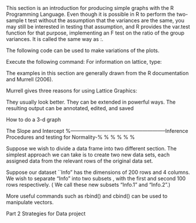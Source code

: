 \newpage
\chapter{Data Visualization}
\section{Plots}
This section is an introduction for producing simple graphs with
the R Programming Language.
\begin{itemize}
\item Line Charts  \item Bar Charts \item Histograms \item Pie
Charts \item Dotcharts
\end{itemize}

\subsubsection{Comparison of variances}


Even though it is possible in R to perform the two-sample t test without
the assumption that the variances are the same, you may still be interested
in testing that assumption, and R provides the var.test function for that
purpose, implementing an F test on the ratio of the group variances. It is
called the same way as \texttt{t.test}:.
\begin{verbatim}
> var.test(expend~stature)
\end{verbatim}
\begin{itemize}
\item
\item
\end{itemize}
\footnotesize \begin{verbatim}
> code here
 \end{verbatim}\normalsize


\subsection{ Charts}

\begin{myindentpar}{1cm}
\begin{verbatim}
# Define 2 vectors cars <- c(1, 3, 6, 4, 9) trucks <- c(2, 5, 4,
5, 12)

# Calculate range from 0 to max value of cars and trucks g_range
<- range(0, cars, trucks)

# Graph autos using y axis that ranges from 0 to max # value in
cars or trucks vector.  Turn off axes and # annotations (axis
labels) so we can specify them ourself plot(cars, type="o",
col="blue", ylim=g_range,
   axes=FALSE, ann=FALSE)

# Make x axis using Mon-Fri labels axis(1, at=1:5,
lab=c("Mon","Tue","Wed","Thu","Fri"))

# Make y axis with horizontal labels that display ticks at # every
4 marks. 4*0:g_range[2] is equivalent to c(0,4,8,12). axis(2,
las=1, at=4*0:g_range[2])

# Create box around plot box()

# Graph trucks with red dashed line and square points
lines(trucks, type="o", pch=22, lty=2, col="red")

# Create a title with a red, bold/italic font title(main="Autos",
col.main="red", font.main=4)

# Label the x and y axes with dark green text title(xlab="Days",
col.lab=rgb(0,0.5,0)) title(ylab="Total", col.lab=rgb(0,0.5,0))

# Create a legend at (1, g_range[2]) that is slightly smaller #
(cex) and uses the same line colors and points used by # the
actual plots legend(1, g_range[2], c("cars","trucks"), cex=0.8,
   col=c("blue","red"), pch=21:22, lty=1:2);

\end{verbatim}
\end{myindentpar}
\subsection{Bar charts}
\begin{myindentpar}{1cm}
\begin{verbatim}
# Define the cars vector with 7 values
cars <- c(1, 3, 6, 4, 9, 5, 7)
# Graph cars
barplot(cars)
\end{verbatim}
\end{myindentpar}
\subsection{Boxplots}
\subsection{Setting graphical parameters}
\subsection{Miscellaneous}
The following code can be used to make variations of the plots.

\begin{myindentpar}{1cm}
\footnotesize \begin{verbatim}
# Make an empty chart
plot(1, 1, xlim=c(1,5.5), ylim=c(0,7), type="n", ann=FALSE)

# Plot digits 0-4 with increasing size and color
text(1:5, rep(6,5), labels=c(0:4), cex=1:5, col=1:5)

# Plot symbols 0-4 with increasing size and color
points(1:5, rep(5,5), cex=1:5, col=1:5, pch=0:4)
text((1:5)+0.4, rep(5,5), cex=0.6, (0:4))

# Plot symbols 5-9 with labels
points(1:5, rep(4,5), cex=2, pch=(5:9))
text((1:5)+0.4, rep(4,5), cex=0.6, (5:9))

# Plot symbols 10-14 with labels
points(1:5, rep(3,5), cex=2, pch=(10:14))
text((1:5)+0.4, rep(3,5), cex=0.6, (10:14))

# Plot symbols 15-19 with labels
points(1:5, rep(2,5), cex=2, pch=(15:19))
text((1:5)+0.4, rep(2,5), cex=0.6, (15:19))

# Plot symbols 20-25 with labels
points((1:6)*0.8+0.2, rep(1,6), cex=2, pch=(20:25))
text((1:6)*0.8+0.5, rep(1,6), cex=0.6, (20:25))
\end{verbatim}\normalsize
\end{myindentpar}

\subsection{Lattice Graphs}
\subsection{setting up}
Execute the following command:
\begin{myindentpar}{1cm}
\begin{verbatim}
library(lattice)
\end{verbatim}
\end{myindentpar}
For information on lattice, type:
\begin{myindentpar}{1cm}
\begin{verbatim}
help(package = lattice)
\end{verbatim}
\end{myindentpar}
The examples in this section are generally drawn from the R documentation and Murrell (2006).

Murrell gives three reasons for using Lattice Graphics:

They usually look better.
They can be extended in powerful ways.
The resulting output can be annotated, edited, and saved

\subsection{3 Dimensional Graphs}
How to do a 3-d graph

\newpage
\chapter{Statistical Analysis using R}
\section{Confidence Intervals}
\subsection{Confidence Intervals for Large Samples}
\subsection{Confidence Intervals for Small Samples}

\section{Linear Models}

The Slope and Intercept
\begin{myindentpar}{1cm}
\begin{verbatim}

\end{verbatim}
\end{myindentpar}

\section{ANOVA}


%--------------------------------------------------------Inference Procedures and testing for Normality-%
\newpage
%\chapter{Normality Assumptions and Outliers}
%\subsubsection{Grubbs Test for outliers}
%\subsection{Anderson Darling Test}
%\subsection{Normal Probability plots}
%\subsubsection{ Kolmogorov Smirnov Test}





\subsection{Subsetting datasets by rows}

Suppose we wish to divide a data frame into two different section. The simplest approach we can take is to create two new data sets, each assigned data from the relevant rows of the original data set.

Suppose our dataset ``Info" has the dimensions of 200 rows and 4 columns. We wish to separate "Info" into two subsets , with the first and second 100 rows respectively. ( We call these new subsets "Info.1" and "Info.2".)
\begin{verbatim}
Info.1 = Info[1:100,]		#assigning "info" rows 1 to 100
Info.2 = Info[101:200,]		#assigning "info" rows 101 to 200
\end{verbatim}

More useful commands such as rbind() and cbind()  can be used to manipulate vectors.

Part 2 Strategies for Data project
\begin{itemize}
\item Exploratory Data Analysis

The first part of your report should contain some descriptive statistics and summary values. Also include some tests for normality.

\item{Regression}
You should have a data set with multiple columns, suitable for regression analysis.
Familiarize yourself with the data, and decide which variable is the dependent variable.

Also determine the independent variables that you will use as part of your analysis.

\item{Correlation Analysis}
Compute the Pearson correlation for the dependent variable with the respective independent variables.  As part of your report, mention the confidence interval for the correlation estimate
Choose the independent variables with the highest correlation as your candidate variables.
For these independent variables, perform a series of simple linear regression procedures.
\begin{verbatim}
lm(y~x1)
lm(y~x2)
\end{verbatim}
Comment on the slope and intercept estimates and their respective p-values. Also comment on the coefficient of determination (multiple R squared). Remember to write the regression equations.
Perform a series of multiple linear regressions, using pairs of candidate independent variables.
\begin{verbatim}
lm(y~x1 +x2)
lm(y~x2 +x3)
\end{verbatim}
Again, comment on the slope and intercept estimates, and their respective p-values.
In this instance, compare each of the models using the coefficient of determinations. Which model explains the data best?
\subsection{Analysis of residuals}
Perform an analysis of regression residuals ( you can pick the best regression model from last section).
Are the residuals normally distributed?
	Histogram /  Boxplot / QQ plot / Shapiro Wilk Test
Also you can plot the residuals to check that there is constant variance.
\begin{verbatim}
y=rnorm(10)
x=rnorm(10)
fit1=lm(y~x)
res.fit1 = resid(fit1)
plot(res.fit1)
\end{verbatim}




%---------------------------------------------------------------------------Probability Distributions ----%
\newpage
\chapter{Probability Distributions}
\section{Generating a set of random numbers}

\begin{myindentpar}{1cm}
\footnotesize \begin{verbatim}
rnorm(10)
\end{verbatim}\normalsize
\end{myindentpar}

\section{The Poisson Distribution}
\section{The Binomial Distribution}
\section{Using probability distributions for simulations}
\section{Probability Distributions}
\subsection{Generate random numbers }

%----------------------------------------------------------------------------Graphical Methods--%
\newpage
\chapter{Graphical methods}

\section{Scatterplots}
%\begin{figure}
  % Requires \usepackage{graphicx}
  % \includegraphics[scale=0.40]{MTCARSmpgwt.png}\\
  % \caption{Scatterplot}\label{mpgwt}
% \end{figure}


\section{Adding titles, lines, points to plots}


\footnotesize \begin{verbatim}
library(MASS)
# Colour points and choose plotting symbols according to a levels of a factor
plot(Cars93$Weight, Cars93$EngineSize, col=as.numeric(Cars93$Type),
pch=as.numeric(Cars93$Type))

# Adds x and y axes labels and a title.
plot(Cars93$Weight, Cars93$EngineSize, ylab="Engine Size",
xlab="Weight", main="My plot")
# Add lines to the plot.
lines(x=c(min(Cars93$Weight), max(Cars93$Weight)), y=c(min(Cars93$EngineSize),
max(Cars93$EngineSize)), lwd=4, lty=3, col="green")
abline(h=3, lty=2)
abline(v=1999, lty=4)
# Add points to the plot.
\end{verbatim}\normalsize

\newpage
\chapter{Programming}

\section{Writing Functions}

A simple function can be constructed as follows:

\begin{verbatim}
function_name <- function(arg1, arg2, ...){
commands
output
}
\end{verbatim}

You decide on the name of the function. The function command shows R that you are writing a function. Inside the parenthesis you outline the input objects required and decide what to call them. The commands occur inside the { }.

The name of whatever output you want goes at the end of the function. Comments lines (usually a description of what the function does is placed at the beginning) are denoted by "\#".

\begin{verbatim}sf1 <- function(x){
x^2
}
\end{verbatim}

This function is called sf1. It has one argument, called x.
Whatever value is inputted for x will be squared and the result outputted to the screen. This function must be loaded into \texttt{R} and can then be called. We can call the function using:
\begin{verbatim}
sf1(x = 3)
#sf1(3)
[1] 9
To store the result into a variable x.sq
x.sq <- sf1(x = 3)
x.sq <- sf1(3)
> x.sq
[1] 9
\end{verbatim}
Example
\begin{verbatim}
sf2 <- function(a1, a2, a3){
x <- sqrt(a1^2 + a2^2 + a3^2)
return(x)
}
\end{verbatim}

This function is called sf2 with 3 arguments. The values inputted for a1, a2, a3 will be squared, summed and the square root of the sum calculated and stored in x. (There will be no output to the screen as in the last example.)
The return command specifies what the function returns, here the value of x. We will not be able to view the result of the function unless we store it.
\begin{verbatim}sf2(a1=2, a2=3, a3=4)
sf2(2, 3, 4) # Can't see result.
res <- sf2(a1=2, a2=3, a3=4)
res <- sf2(2, 3, 4) # Need to use this.
res
[1] 5.385165
\end{verbatim}
We can also give some/all arguments default values.
\begin{verbatim}mypower <- function(x, pow=2){
x^pow
}
\end{verbatim}
If a value for the argument pow is not specified in the function call,
a value of 2 is used.
\begin{verbatim}mypower(4)
[1] 16
\end{verbatim}
If a value for "pow" is specified, that value is used.
\begin{verbatim}
mypower(4, 3)
[1] 64
mypower(pow=5, x=2)
[1] 32
\end{verbatim}








%----------------------------------------------------%


\footnotesize \begin{verbatim}
> code here
 \end{verbatim}\normalsize


\footnotesize \begin{verbatim}
> code here
 \end{verbatim}\normalsize



%---------------------------------------------------%
\subsubsection{slide234}
The TS are <equation here>  
The p-values for both of these tests are 0 and so there is enough evidence to reject $H_0$ and conclude that both 0 and 1 are not 0, i.e. there is a significant linear relationship between x and y. 
Also given are the $R^2$ and $R^2$ adjusted values. Here $R^2 = SSR/SST = 0.8813$ and so $88.13\%$ of the variation in y is being explained by x. 
The final line gives the result of using the ANOVA table to assess the model t.

%----------------------------------------------------%

\subsubsection{slide235}

In SLR, the ANOVA table tests <EQN>The TS is the F value and the critical value and p-values are found
in the F tables with (p - 1) and (n - p) degrees of freedom.

This output gives the p-value = 0, therefore there is enough evidence to reject H0 and conclude that there is a signicant linear relationship between y and x. The full ANOVA table can be accessed using :

<TABLE HERE>



\subsubsection{slide236}
Once the model has been tted, must then check the residuals.
The residuals should be independent and normally distributed with
mean of 0 and constant variance.
A Q-Q plot checks the assumption of normality (can also use a
histogram as in MINITAB) while a, plot of the residuals versus fitted values gives an indication as to whether the assumption of constant variance holds.

<HISTOGRAM>


%----------------------------------------------------%
\subsubsection{slidename}

\footnotesize \begin{verbatim}
> xbar <- 83
> sigma <- 12
> n <- 5
> sem <- sigma/sqrt(n)
> sem
[1] 5.366563
> xbar + sem * qnorm(0.025)
[1] 72.48173
> xbar + sem * qnorm(0.975)
[1] 93.51827
 \end{verbatim}\normalsize


\subsubsection{Testing the slope (II)}

You can compute a
t test for that hypothesis simply by dividing the estimate by its standard
error
\begin{equation}
t = \frac{\hat{\beta}}{S.E.(\hat{\beta})}
\end{equation}
which follows a t distribution on n - 2 degrees of freedom if the true $\beta$ is
zero.


%----------------------------------------------------%
\begin{itemize}
\item The standard $\chi^{2}$ test  in chisq.test works with data in matrix form, like fisher.test does.
\item For a 2 by 2 table, the test is exactly equivalent to prop.test.
\end{itemize}


\footnotesize \begin{verbatim}
> chisq.test(lewitt.machin)
\end{verbatim}\normalsize





